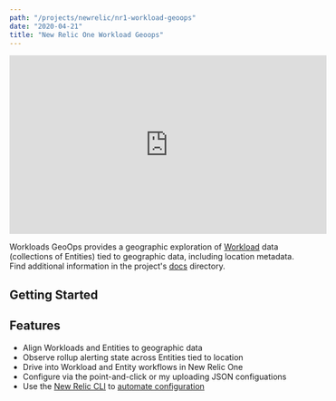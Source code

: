 ```yaml
---
path: "/projects/newrelic/nr1-workload-geoops"
date: "2020-04-21"
title: "New Relic One Workload Geoops"
---
```



<div className="responsive-video">
  <iframe width="560" height="315" src="https://www.youtube.com/embed/fh0C553kA3c" frameborder="0" allow="accelerometer; autoplay; encrypted-media; gyroscope; picture-in-picture" allowfullscreen></iframe>
</div>

Workloads GeoOps provides a geographic exploration of [Workload](https://docs.newrelic.com/docs/new-relic-one/use-new-relic-one/core-concepts/new-relic-one-workloads-isolate-resolve-incidents-faster) data (collections of Entities) tied to geographic data, including location metadata. Find additional information in the project's [docs](https://github.com/newrelic/nr1-workload-geoops/blob/master/docs/documentation.md) directory.

## Getting Started

<NR1AppGettingStartedContent project={props.project} />

## Features

- Align Workloads and Entities to geographic data
- Observe rollup alerting state across Entities tied to location
- Drive into Workload and Entity workflows in New Relic One
- Configure via the point-and-click or my uploading JSON configuations
- Use the [New Relic CLI](/projects/newrelic/newrelic-cli) to [automate configuration](https://github.com/newrelic/nr1-workload-geoops/blob/master/docs/AUTOMATION.md)